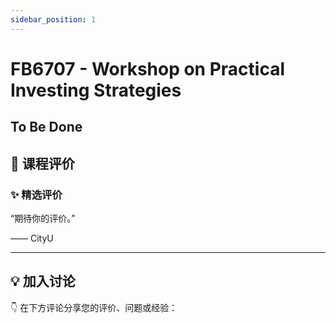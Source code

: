 ```yaml
---
sidebar_position: 1
---
```



# FB6707 - Workshop on Practical Investing Strategies

## To Be Done

## **💬 课程评价**

### ✨ **精选评价**
<div className={commentStyles.commentBox}>
    <p className={commentStyles.commentText}>
        “期待你的评价。”
    </p>
    <p className={commentStyles.commentAuthor}>—— CityU</p>
</div>

---

## **💡 加入讨论**

👇 在下方评论分享您的评价、问题或经验：
<Utterances />
